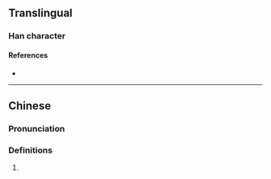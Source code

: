 {{character info/new}}
==Translingual==

===Han character===
{{Han char|rn=85|rad=水|as=13|sn=16|four=32194|canj=ETCD|ids=⿰氵業}}

====References====
* {{Han ref|kx=0653.270|dkj=18411|dj=1063.200|hdz=31755.050|uh=6FB2|ud=28594|bh=EA45|bd=59973}}

----

==Chinese==
{{zh-forms}}

===Pronunciation===
{{zh-pron
|m=yè
|c=jip6
|mc=y
|oc=y
|ma=
|cat=
}}

===Definitions===
{{zh-hanzi}}

# {{rfdef|zh}}